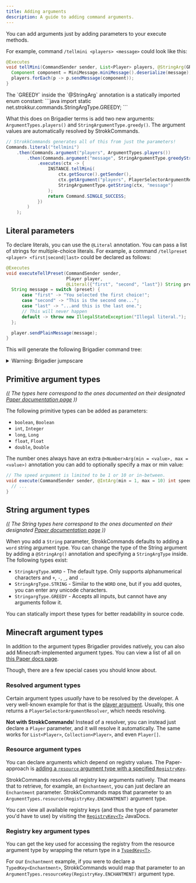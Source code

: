 ```yaml
---
title: Adding arguments
description: A guide to adding command arguments.
---
```



You can add arguments just by adding parameters to your execute methods.

For example, command `/tellmini <players> <message>` could look like this:
```java
@Executes
void tellMini(CommandSender sender, List<Player> players, @StringArg(GREEDY) String message) {
  Component component = MiniMessage.miniMessage().deserialize(message);
  players.forEach(p -> p.sendMessage(component));
}
```

<Aside type="tip">
  The `GREEDY` inside the `@StringArg` annotation is a statically imported enum constant:
  ```java
  import static net.strokkur.commands.StringArgType.GREEDY;
  ```
</Aside>

What this does on Brigadier terms is add two new arguments: `ArgumentTypes.players()` and `StringArgumentType.greedy()`.
The argument values are automatically resolved by StrokkCommands.

```java title="TellMiniCommandBrigadier.java"
// StrokkCommands generates all of this from just the parameters!
Commands.literal("tellmini")
    .then(Commands.argument("players", ArgumentTypes.players())
        .then(Commands.argument("message", StringArgumentType.greedyString())
            .executes(ctx -> {
                INSTANCE.tellMini(
                    ctx.getSource().getSender(),
                    ctx.getArgument("players", PlayerSelectorArgumentResolver.class).resolve(ctx.getSource()),
                    StringArgumentType.getString(ctx, "message")
                );
                return Command.SINGLE_SUCCESS;
            })
        )
    );
```

## Literal parameters
To declare literals, you can use the `@Literal` annotation. You can pass a list of strings for multiple-choice
literals. For example, a command `/tellpreset <player> <first|second|last>` could be declared as follows:

```java title="TellPresetCommand.java"
@Executes
void executeTellPreset(CommandSender sender,
                       Player player,
                       @Literal({"first", "second", "last"}) String preset) {
  String message = switch (preset) {
      case "first" -> "You selected the first choice!";
      case "second" -> "This is the second one...";
      case "last" -> "...and this is the last one.";
      // This will never happen
      default -> throw new IllegalStateException("Illegal literal.");
  };

  player.sendPlainMessage(message);
}
```

This will generate the following Brigadier command tree:

<details>
  <summary>Warning: Brigadier jumpscare</summary>

  ```java title="TellPresetCommandBrigadier.java"
  final TellPresetCommand instance = new TellPresetCommand();
  return Commands.literal("tellpreset")
      .then(Commands.argument("player", ArgumentTypes.player())
          .then(Commands.literal("second")
              .executes(ctx -> {
                  instance.executeTellPreset(
                      ctx.getSource().getSender(),
                      ctx.getArgument("player", PlayerSelectorArgumentResolver.class).resolve(ctx.getSource()).getFirst(),
                      "second"
                  );
                  return Command.SINGLE_SUCCESS;
              })
          )

          .then(Commands.literal("first")
              .executes(ctx -> {
                  instance.executeTellPreset(
                      ctx.getSource().getSender(),
                      ctx.getArgument("player", PlayerSelectorArgumentResolver.class).resolve(ctx.getSource()).getFirst(),
                      "first"
                  );
                  return Command.SINGLE_SUCCESS;
              })
          )

          .then(Commands.literal("last")
              .executes(ctx -> {
                  instance.executeTellPreset(
                      ctx.getSource().getSender(),
                      ctx.getArgument("player", PlayerSelectorArgumentResolver.class).resolve(ctx.getSource()).getFirst(),
                      "last"
                  );
                  return Command.SINGLE_SUCCESS;
              })
          )
      )
      .build();
  ```
</details>

## Primitive argument types
*(( The types here correspond to the ones documented on their designated [Paper documentation page](https://docs.papermc.io/paper/dev/command-api/basics/arguments-and-literals/#arguments) ))*

The following primitive types can be added as parameters:
- `boolean`, `Boolean`
- `int`, `Integer`
- `long`, `Long`
- `float`, `Float`
- `double`, `Double`

The number ones always have an extra `@<Number>Arg(min = <value>, max = <value>)` annotation you can add
to optionally specify a max or min value:
```java title="FlySpeedCommand.java"
// The speed argument is limited to be 1 or 10 or in-between.
void execute(CommandSender sender, @IntArg(min = 1, max = 10) int speed) {
  // ...
}
```

## String argument types
*(( The String types here correspond to the ones documented on their designated [Paper documentation page](https://docs.papermc.io/paper/dev/command-api/basics/arguments-and-literals/#string-arguments) ))*

When you add a `String` parameter, StrokkCommands defaults to adding a `word` string argument type.
You can change the type of the String argument by adding a `@StringArg()` annotation and specifying
a `StringArgType` inside. The following types exist:
- `StringArgType.WORD` - The default type. Only supports alphanumerical characters and `+`, `-`, `_`, and `.`.
- `StringArgType.STRING` - Similar to the `WORD` one, but if you add quotes, you can enter any unicode characters.
- `StringargType.GREEDY` - Accepts all inputs, but cannot have any arguments follow it.

You can statically import these types for better readability in source code.

## Minecraft argument types
In addition to the argument types Brigadier provides natively, you can also add Minecraft-implemented argument types.
You can view a list of all on [this Paper docs page](https://docs.papermc.io/paper/dev/command-api/arguments/minecraft/).

Though, there are a few special cases you should know about.

### Resolved argument types
Certain argument types *usually* have to be resolved by the developer. A very well-known example for that is the
[player argument](https://docs.papermc.io/paper/dev/command-api/arguments/entity-player/#player-argument). Usually,
this one returns a `PlayerSelectorArgumentResolver`, which needs resolving.

**Not with StrokkCommands**! Instead of a resolver, you can instead just declare a `Player` parameter, and it will
resolve it automatically. The same works for `List<Player>`, `Collection<Player>`, and even `Player[]`.

### Resource argument types
You can declare arguments which depend on registry values. The Paper-approach is [adding a `resource` argument type
with a specified `RegistryKey`](https://docs.papermc.io/paper/dev/command-api/arguments/registry/#resource-argument).

StrokkCommands resolves all registry key arguments natively. That means that to retrieve, for example,
an `Enchantment`, you can just declare an `Enchantment` parameter. StrokkCommands maps that parameter to an
`ArgumentTypes.resource(RegistryKey.ENCHANTMENT)` argument type.

You can view all available registry keys (and thus the type of parameter you'd have to use) by visiting
the [`RegistryKey<T>`](https://jd.papermc.io/paper/1.21.7/io/papermc/paper/registry/RegistryKey.html) JavaDocs.

### Registry key argument types
You can get the key used for accessing the registry from the resource argument type by wrapping the return type
in a [`TypedKey<T>`](https://jd.papermc.io/paper/1.21.7/io/papermc/paper/registry/TypedKey.html).

For our `Enchantment` example, if you were to declare a `TypedKey<Enchantment>`, StrokkCommands would map that parameter
to an `ArgumentTypes.resourceKey(RegistryKey.ENCHANTMENT)` argument type.
